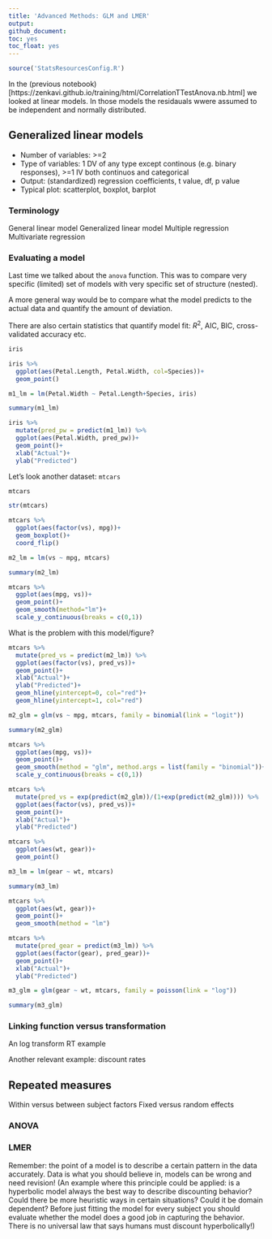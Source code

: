 ```yaml
---
title: 'Advanced Methods: GLM and LMER'
output:
github_document:
toc: yes
toc_float: yes
---
```


```r
source('StatsResourcesConfig.R')
```

In the (previous notebook)[https://zenkavi.github.io/training/html/CorrelationTTestAnova.nb.html] we looked at linear models. In those models the residauals wwere assumed to be independent and normally distributed. 


## Generalized linear models

- Number of variables: >=2  
- Type of variables: 1 DV of any type except continous (e.g. binary responses), >=1 IV both continuos and categorical
- Output: (standardized) regression coefficients, t value, df, p value  
- Typical plot: scatterplot, boxplot, barplot  

### Terminology

General linear model
Generalized linear model
Multiple regression
Multivariate regression

### Evaluating a model

Last time we talked about the `anova` function. This was to compare very specific (limited) set of models with very specific set of structure (nested).

A more general way would be to compare what the model predicts to the actual data and quantify the amount of deviation.

There are also certain statistics that quantify model fit: $R^2$, AIC, BIC, cross-validated accuracy etc.

```r
iris
```


```r
iris %>% 
  ggplot(aes(Petal.Length, Petal.Width, col=Species))+
  geom_point()
```

```r
m1_lm = lm(Petal.Width ~ Petal.Length+Species, iris)
```

```r
summary(m1_lm)
```


```r
iris %>%
  mutate(pred_pw = predict(m1_lm)) %>%
  ggplot(aes(Petal.Width, pred_pw))+
  geom_point()+
  xlab("Actual")+
  ylab("Predicted")
```

Let's look another dataset: `mtcars`

```r
mtcars
```

```r
str(mtcars)
```

```r
mtcars %>%
  ggplot(aes(factor(vs), mpg))+
  geom_boxplot()+
  coord_flip()
```


```r
m2_lm = lm(vs ~ mpg, mtcars)
```

```r
summary(m2_lm)
```

```r
mtcars %>%
  ggplot(aes(mpg, vs))+
  geom_point()+
  geom_smooth(method="lm")+
  scale_y_continuous(breaks = c(0,1))
```

What is the problem with this model/figure?

```r
mtcars %>%
  mutate(pred_vs = predict(m2_lm)) %>%
  ggplot(aes(factor(vs), pred_vs))+
  geom_point()+
  xlab("Actual")+
  ylab("Predicted")+
  geom_hline(yintercept=0, col="red")+
  geom_hline(yintercept=1, col="red")
```

```r
m2_glm = glm(vs ~ mpg, mtcars, family = binomial(link = "logit"))
```

```r
summary(m2_glm)
```

```r
mtcars %>%
  ggplot(aes(mpg, vs))+
  geom_point()+
  geom_smooth(method = "glm", method.args = list(family = "binomial"))+
  scale_y_continuous(breaks = c(0,1))
```

```r
mtcars %>%
  mutate(pred_vs = exp(predict(m2_glm))/(1+exp(predict(m2_glm)))) %>%
  ggplot(aes(factor(vs), pred_vs))+
  geom_point()+
  xlab("Actual")+
  ylab("Predicted")
```

```r
mtcars %>%
  ggplot(aes(wt, gear))+
  geom_point()
```

```r
m3_lm = lm(gear ~ wt, mtcars)
```

```r
summary(m3_lm)
```

```r
mtcars %>%
  ggplot(aes(wt, gear))+
  geom_point()+
  geom_smooth(method = "lm")
```

```r
mtcars %>%
  mutate(pred_gear = predict(m3_lm)) %>%
  ggplot(aes(factor(gear), pred_gear))+
  geom_point()+
  xlab("Actual")+
  ylab("Predicted")
```

```r
m3_glm = glm(gear ~ wt, mtcars, family = poisson(link = "log"))
```

```r
summary(m3_glm)
```

### Linking function versus transformation

An log transform RT example

Another relevant example: discount rates

## Repeated measures

Within versus between subject factors
Fixed versus random effects

### ANOVA

### LMER

Remember: the point of a model is to describe a certain pattern in the data accurately. Data is what you should believe in, models can be wrong and need revision! (An example where this principle could be applied: is a hyperbolic model always the best way to describe discounting behavior? Could there be more heuristic ways in certain situations? Could it be domain dependent? Before just fitting the model for every subject you should evaluate whether the model does a good job in capturing the behavior. There is no universal law that says humans must discount hyperbolically!)
